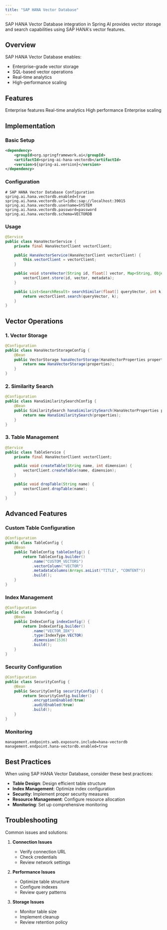 ```yaml
---
title: "SAP HANA Vector Database"
---
```


SAP HANA Vector Database integration in Spring AI provides vector storage and search capabilities using SAP HANA's vector features.

## Overview

SAP HANA Vector Database enables:
- Enterprise-grade vector storage
- SQL-based vector operations
- Real-time analytics
- High-performance scaling

## Features

<CardGroup cols={2}>
  <Card title="Enterprise" icon="building">
    Enterprise features
  </Card>
  <Card title="Analytics" icon="chart-line">
    Real-time analytics
  </Card>
  <Card title="Performance" icon="tachometer-alt">
    High performance
  </Card>
  <Card title="Scalable" icon="arrows-up-down-left-right">
    Enterprise scaling
  </Card>
</CardGroup>

## Implementation

### Basic Setup

```xml
<dependency>
    <groupId>org.springframework.ai</groupId>
    <artifactId>spring-ai-hana-vectordb</artifactId>
    <version>${spring-ai.version}</version>
</dependency>
```

### Configuration

```properties
# SAP HANA Vector Database Configuration
spring.ai.hana.vectordb.enabled=true
spring.ai.hana.vectordb.url=jdbc:sap://localhost:39015
spring.ai.hana.vectordb.username=SYSTEM
spring.ai.hana.vectordb.password=password
spring.ai.hana.vectordb.schema=VECTORDB
```

### Usage

```java
@Service
public class HanaVectorService {
    private final HanaVectorClient vectorClient;

    public HanaVectorService(HanaVectorClient vectorClient) {
        this.vectorClient = vectorClient;
    }

    public void storeVector(String id, float[] vector, Map<String, Object> metadata) {
        vectorClient.store(id, vector, metadata);
    }

    public List<SearchResult> searchSimilar(float[] queryVector, int k) {
        return vectorClient.search(queryVector, k);
    }
}
```

## Vector Operations

### 1. Vector Storage

```java
@Configuration
public class HanaVectorStorageConfig {
    @Bean
    public VectorStorage hanaVectorStorage(HanaVectorProperties properties) {
        return new HanaVectorStorage(properties);
    }
}
```

### 2. Similarity Search

```java
@Configuration
public class HanaSimilaritySearchConfig {
    @Bean
    public SimilaritySearch hanaSimilaritySearch(HanaVectorProperties properties) {
        return new HanaSimilaritySearch(properties);
    }
}
```

### 3. Table Management

```java
@Service
public class TableService {
    private final HanaVectorClient vectorClient;

    public void createTable(String name, int dimension) {
        vectorClient.createTable(name, dimension);
    }

    public void dropTable(String name) {
        vectorClient.dropTable(name);
    }
}
```

## Advanced Features

### Custom Table Configuration

```java
@Configuration
public class TableConfig {
    @Bean
    public TableConfig tableConfig() {
        return TableConfig.builder()
            .name("CUSTOM_VECTORS")
            .vectorColumn("VECTOR")
            .metadataColumns(Arrays.asList("TITLE", "CONTENT"))
            .build();
    }
}
```

### Index Management

```java
@Configuration
public class IndexConfig {
    @Bean
    public IndexConfig indexConfig() {
        return IndexConfig.builder()
            .name("VECTOR_IDX")
            .type(IndexType.VECTOR)
            .dimension(1536)
            .build();
    }
}
```

### Security Configuration

```java
@Configuration
public class SecurityConfig {
    @Bean
    public SecurityConfig securityConfig() {
        return SecurityConfig.builder()
            .encryptionEnabled(true)
            .auditEnabled(true)
            .build();
    }
}
```

### Monitoring

```properties
management.endpoints.web.exposure.include=hana-vectordb
management.endpoint.hana-vectordb.enabled=true
```

## Best Practices

<Note>
When using SAP HANA Vector Database, consider these best practices:
</Note>

- **Table Design**: Design efficient table structure
- **Index Management**: Optimize index configuration
- **Security**: Implement proper security measures
- **Resource Management**: Configure resource allocation
- **Monitoring**: Set up comprehensive monitoring

## Troubleshooting

Common issues and solutions:

1. **Connection Issues**
   - Verify connection URL
   - Check credentials
   - Review network settings

2. **Performance Issues**
   - Optimize table structure
   - Configure indexes
   - Review query patterns

3. **Storage Issues**
   - Monitor table size
   - Implement cleanup
   - Review retention policy 